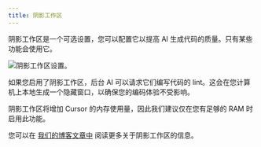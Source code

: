---
title: 阴影工作区
---

阴影工作区是一个可选设置，您可以配置它以提高 AI 生成代码的质量。只有某些功能会使用它。

<Frame>
  <img src="/images/advanced/shadow-workspace.png" alt="阴影工作区设置。" />
</Frame>

如果您启用了阴影工作区，后台 AI 可以请求它们编写代码的 lint。这会在您计算机上本地生成一个隐藏窗口，以确保您的编码体验不受影响。

阴影工作区将增加 Cursor 的内存使用量，因此我们建议仅在您有足够的 RAM 时启用此功能。

您可以在 [我们的博客文章中](https://cursor.com/blog/shadow-workspace) 阅读更多关于阴影工作区的信息。
